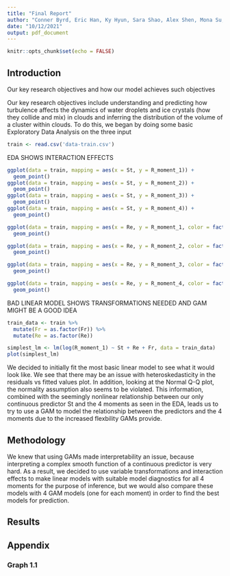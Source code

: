 ```yaml
---
title: "Final Report"
author: "Conner Byrd, Eric Han, Ky Hyun, Sara Shao, Alex Shen, Mona Su, Dani Trejo, Steven Yuan"
date: "10/12/2021"
output: pdf_document
---
```


```r
knitr::opts_chunk$set(echo = FALSE)
```

## Introduction
Our key research objectives and how our model achieves such objectives

Our key research objectives include understanding and predicting how turbulence affects the dynamics of water droplets and ice crystals (how they collide and mix) in clouds and inferring the distribution of the volume of a cluster within clouds.
To do this, we began by doing some basic Exploratory Data Analysis on the three input 

```r
train <- read.csv('data-train.csv')
```

EDA SHOWS INTERACTION EFFECTS

```r
ggplot(data = train, mapping = aes(x = St, y = R_moment_1)) +
  geom_point()
ggplot(data = train, mapping = aes(x = St, y = R_moment_2)) +
  geom_point()
ggplot(data = train, mapping = aes(x = St, y = R_moment_3)) +
  geom_point()
ggplot(data = train, mapping = aes(x = St, y = R_moment_4)) +
  geom_point()
```
```r
ggplot(data = train, mapping = aes(x = Re, y = R_moment_1, color = factor(Fr))) +
  geom_point()
```

```r
ggplot(data = train, mapping = aes(x = Re, y = R_moment_2, color = factor(Fr))) +
  geom_point()
```
```r
ggplot(data = train, mapping = aes(x = Re, y = R_moment_3, color = factor(Fr))) +
  geom_point()
```
```r
ggplot(data = train, mapping = aes(x = Re, y = R_moment_4, color = factor(Fr))) +
  geom_point()
```

BAD LINEAR MODEL SHOWS TRANSFORMATIONS NEEDED AND GAM MIGHT BE A GOOD IDEA
```r
train_data <- train %>% 
  mutate(Fr = as.factor(Fr)) %>% 
  mutate(Re = as.factor(Re))

simplest_lm <- lm(log(R_moment_1) ~ St + Re + Fr, data = train_data)
plot(simplest_lm)
```
We decided to initially fit the most basic linear model to see what it would look like. We see that there may be an issue with heteroskedasticity in the residuals vs fitted values plot. In addition, looking at the Normal Q-Q plot, the normality assumption also seems to be violated. This information, combined with the seemingly nonlinear relationship between our only continuous predictor St and the 4 moments as seen in the EDA, leads us to try to use a GAM to model the relationship between the predictors and the 4 moments due to the increased flexbility GAMs provide.


## Methodology
We knew that using GAMs made interpretability an issue, because interpreting a complex smooth function of a continuous predictor is very hard. As a result, we decided to use variable transformations and interaction effects to make linear models with suitable model diagnostics for all 4 moments for the purpose of inference, but we would also compare these models with 4 GAM models (one for each moment) in order to find the best models for prediction. 



## Results

## Appendix

### Graph 1.1